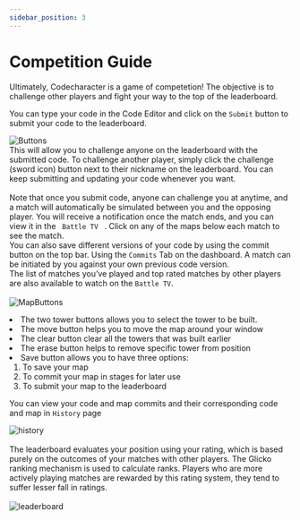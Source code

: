 ```yaml
---
sidebar_position: 3
---
```


# Competition Guide

Ultimately, Codecharacter is a game of competetion! The objective is to challenge other players and fight your way to the top of the leaderboard.

You can type your code in the Code Editor and click on the <code>Submit</code> button to submit your code to the leaderboard.

<img
    src="/codecharacter-docs-2022/img/Overview/CompetitionGuide/buttons.png"
    alt="Buttons"
    align="center"
/>
<br />
This will allow you to challenge anyone on the leaderboard with the submitted
code. To challenge another player, simply click the challenge (sword icon)
button next to their nickname on the leaderboard. You can keep submitting and
updating your code whenever you want.
<br />
<br />
Note that once you submit code, anyone can challenge you at anytime, and a match
will automatically be simulated between you and the opposing player. You will receive
a notification once the match ends, and you can view it in the <code>
    Battle TV
</code>
. Click on any of the maps below each match to see the match.
<br />
You can also save different versions of your code by using the commit button on
the top bar. Using the <code>Commits</code> Tab on the dashboard. A match can be
initiated by you against your own previous code version.
<br />
The list of matches you’ve played and top rated matches by other players are
also available to watch on the <code>Battle TV</code>.
<br />
<br />
<img
    src="/codecharacter-docs-2022/img/Overview/CompetitionGuide/MapButtons.jpeg"
    alt="MapButtons"
    align="center"
/>
<li>The two tower buttons allows you to select the tower to be built.</li>
<li>The move button helps you to move the map around your window</li>
<li>The clear button clear all the towers that was built earlier</li>
<li>The erase button helps to remove specific tower from position</li>
<li>
    Save button allows you to have three options:
    <ol>
        <li>To save your map</li>
        <li>To commit your map in stages for later use</li>
        <li>To submit your map to the leaderboard</li>
    </ol>
</li>

You can view your code and map commits and their corresponding code and map in <code>History</code> page

<img
    src="/codecharacter-docs-2022/img/Overview/CompetitionGuide/history.jpeg"
    alt="history"
    align="center"
/>
<br />
<br />
The leaderboard evaluates your position using your rating, which is based purely
on the outcomes of your matches with other players. The Glicko ranking mechanism
is used to calculate ranks. Players who are more actively playing matches are rewarded
by this rating system, they tend to suffer lesser fall in ratings.
<br />
<br />
<img
    src="/codecharacter-docs-2022/img/Overview/CompetitionGuide/leaderboard.jpeg"
    alt="leaderboard"
    align="center"
/>
